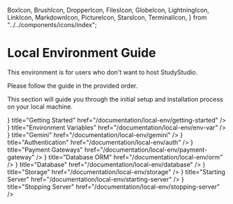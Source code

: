   BoxIcon,
  BrushIcon,
  DropperIcon,
  FilesIcon,
  GlobeIcon,
  LightningIcon,
  LinkIcon,
  MarkdownIcon,
  PictureIcon,
  StarsIcon,
  TerminalIcon,
} from "../../components/icons/index";

# Local Environment Guide

<Callout type="warning">
  This environment is for users who don't want to host StudyStudio.
</Callout>

<Callout type="default">Please follow the guide in the provided order.</Callout>

This section will guide you through the initial setup and installation process on your local machine.

<Cards>
  <Card
    icon={<FilesIcon />}
    title="Getting Started"
    href="/documentation/local-env/getting-started"
  />
  <Card
    icon={<MarkdownIcon />}
    title="Environment Variables"
    href="/documentation/local-env/env-var"
  />
  <Card
    icon={<StarsIcon />}
    title="Gemini"
    href="/documentation/local-env/gemini"
  />
  <Card
    icon={<LinkIcon />}
    title="Authentication"
    href="/documentation/local-env/auth"
  />
  <Card
    icon={<TerminalIcon />}
    title="Payment Gateways"
    href="/documentation/local-env/payment-gateway"
  />
  <Card
    icon={<LightningIcon />}
    title="Database ORM"
    href="/documentation/local-env/orm"
  />
  <Card
    icon={<GlobeIcon />}
    title="Database"
    href="/documentation/local-env/database"
  />
  <Card
    icon={<DropperIcon />}
    title="Storage"
    href="/documentation/local-env/storage"
  />
  <Card
    icon={<BrushIcon />}
    title="Starting Server"
    href="/documentation/local-env/starting-server"
  />
  <Card
    icon={<BoxIcon />}
    title="Stopping Server"
    href="/documentation/local-env/stopping-server"
  />
</Cards>
